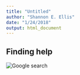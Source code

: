 ```yaml
---
title: "Untitled"
author: "Shannon E. Ellis"
date: "1/24/2018"
output: html_document
---
```


## Finding help

![Google search](images/01_how_to_google/00_google.png)
<!-- In data science and computer-related work in general, it is common to ask for help multiple times per day. Sometimes we ask our colleagues for help, other times we ask for help from an established figure in the field via a book they wrote. But most frequently, we search the web.  -->

<!-- It is important to realize that other people might have run into the same problem/question we have and that their might be an answer that was publicly shared. In complicated scenarios, maybe others have documented a similar problem to the one you have and that information can be useful for figuring out the answer to yours. Many people contribute their questions and answers freely for others to read through via a wide variety of websites and public forums. That is why we search the web, to find those answers. -->

<!-- So how do we search the web? _Web search engine_ is the term that denotes software that is designed to find the most relevant answers to our question, or _query_. The most common web search engine is Google, which by the way is how the company started before it became so ubiquitous in our lives. We can access _Google_ via [www.google.com](https://www.google.com) where you will see a simple text box and a button called _Google search_. -->

